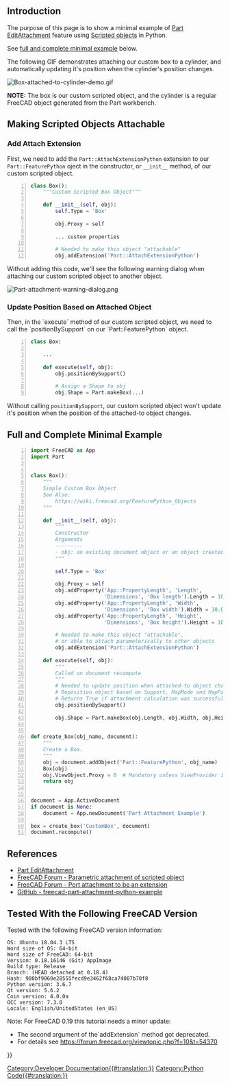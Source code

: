 <languages/>
{{TOCright}}
<translate>

==Introduction== <!--T:1-->

<!--T:2-->
The purpose of this page is to show a minimal example of [[Part_EditAttachment|Part EditAttachment]] feature using [[Scripted objects]] in Python.

<!--T:3-->
See [[#Full_and_Complete_Minimal_Example|full and complete minimal example]] below.

<!--T:4-->
The following GIF demonstrates attaching our custom box to a cylinder, and automatically updating it's position when the cylinder's position changes.

</translate>
[[File:Box-attached-to-cylinder-demo.gif]]
<translate>

<!--T:5-->
'''NOTE:''' The box is our custom scripted object, and the cylinder is a regular FreeCAD object generated from the Part workbench.

==Making Scripted Objects Attachable== <!--T:6-->

===Add Attach Extension=== <!--T:7-->

<!--T:8-->
First, we need to add the <code>Part::AttachExtensionPython</code> extension to our <code>Part::FeaturePython</code> oject in the constructor, or <code>__init__</code> method, of our custom scripted object.
</translate>
<syntaxhighlight lang="python" line='line'>
class Box():
    """Custom Scripted Box Object"""

    def __init__(self, obj):
        self.Type = 'Box'

        obj.Proxy = self
        
        ... custom properties

        # Needed to make this object "attachable"
        obj.addExtension('Part::AttachExtensionPython')
</syntaxhighlight>
<translate>
<!--T:9-->
Without adding this code, we'll see the following warning dialog when attaching our custom scripted object to another object.

</translate>
[[File:Part-attachment-warning-dialog.png]]
<translate>

===Update Position Based on Attached Object=== <!--T:10-->

<!--T:11-->
Then, in the `execute` method of our custom scripted object, we need to call the `positionBySupport` on our `Part::FeaturePython` object.
</translate>
<syntaxhighlight lang="python" line='line'>
class Box:
    
    ...

    def execute(self, obj):
        obj.positionBySupport()
        
        # Assign a Shape to obj
        obj.Shape = Part.makeBox(...)
</syntaxhighlight>
<translate>
<!--T:12-->
Without calling <code>positionBySupport</code>, our custom scripted object won't update it's position when the position of the attached-to object changes.

==Full and Complete Minimal Example== <!--T:13-->
</translate>
<syntaxhighlight lang="python" line='line'>
import FreeCAD as App
import Part


class Box():
    """
    Simple Custom Box Object
    See Also:
        https://wiki.freecad.org/FeaturePython_Objects
    """

    def __init__(self, obj):
        """
        Constructor
        Arguments
        ---------
        - obj: an existing document object or an object created with FreeCAD.Document.addObject('Part::FeaturePython', '{name}').
        """

        self.Type = 'Box'

        obj.Proxy = self
        obj.addProperty('App::PropertyLength', 'Length',
                        'Dimensions', 'Box length').Length = 10.0
        obj.addProperty('App::PropertyLength', 'Width',
                        'Dimensions', 'Box width').Width = 10.0
        obj.addProperty('App::PropertyLength', 'Height',
                        'Dimensions', 'Box height').Height = 10.0

        # Needed to make this object "attachable",
        # or able to attach parameterically to other objects
        obj.addExtension('Part::AttachExtensionPython')

    def execute(self, obj):
        """
        Called on document recompute
        """
        # Needed to update position when attached-to object changes position.
        # Reposition object based on Support, MapMode and MapPathParameter properties.
        # Returns True if attachment calculation was successful, False if object is not attached and Placement wasn't updated,
        obj.positionBySupport()

        obj.Shape = Part.makeBox(obj.Length, obj.Width, obj.Height)


def create_box(obj_name, document):
    """
    Create a Box.
    """
    obj = document.addObject('Part::FeaturePython', obj_name)
    Box(obj)
    obj.ViewObject.Proxy = 0  # Mandatory unless ViewProvider is coded
    return obj


document = App.ActiveDocument
if document is None:
    document = App.newDocument('Part Attachment Example')

box = create_box('CustomBox', document)
document.recompute()
</syntaxhighlight>
<translate>

==References== <!--T:14-->

<!--T:15-->
* [[Part_EditAttachment|Part EditAttachment]]
* [https://forum.freecad.org/viewtopic.php?f=22&t=24794 FreeCAD Forum - Parametric attachment of scripted object]
* [https://forum.freecad.org/viewtopic.php?f=10&t=18978&start=10 FreeCAD Forum - Port attachment to be an extension]
* [https://github.com/gbroques/freecad-part-attachment-python-example GitHub - freecad-part-attachment-python-example]

==Tested With the Following FreeCAD Version== <!--T:16-->

<!--T:17-->
Tested with the following FreeCAD version information:
</translate>
<pre>
OS: Ubuntu 18.04.3 LTS
Word size of OS: 64-bit
Word size of FreeCAD: 64-bit
Version: 0.18.16146 (Git) AppImage
Build type: Release
Branch: (HEAD detached at 0.18.4)
Hash: 980bf9060e28555fecd9e3462f68ca74007b70f8
Python version: 3.6.7
Qt version: 5.6.2
Coin version: 4.0.0a
OCC version: 7.3.0
Locale: English/UnitedStates (en_US)
</pre>
<translate>

<!--T:18-->
Note: For FreeCAD 0.19 this tutorial needs a minor update:
* The second argument of the`addExtension` method got deprecated.
* For details see https://forum.freecad.org/viewtopic.php?f=10&t=54370

</translate>
{{Powerdocnavi{{#translation:}}}}
[[Category:Developer Documentation{{#translation:}}]]
[[Category:Python Code{{#translation:}}]]
{{clear}}